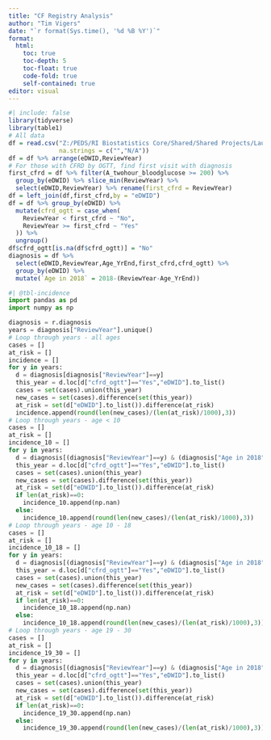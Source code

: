 ```yaml
---
title: "CF Registry Analysis"
author: "Tim Vigers"
date: "`r format(Sys.time(), '%d %B %Y')`"
format:
  html:
    toc: true
    toc-depth: 5
    toc-float: true
    code-fold: true
    self-contained: true
editor: visual
---
```


```r
#| include: false
library(tidyverse)
library(table1)
# All data
df = read.csv("Z:/PEDS/RI Biostatistics Core/Shared/Shared Projects/Laura/Peds Endo/Christine Chan/CF registry data/CFF19_Annualized_Del1.csv",
              na.strings = c("","N/A"))
df = df %>% arrange(eDWID,ReviewYear) 
# For those with CFRD by OGTT, find first visit with diagnosis
first_cfrd = df %>% filter(A_twohour_bloodglucose >= 200) %>% 
  group_by(eDWID) %>% slice_min(ReviewYear) %>% 
  select(eDWID,ReviewYear) %>% rename(first_cfrd = ReviewYear)
df = left_join(df,first_cfrd,by = "eDWID")
df = df %>% group_by(eDWID) %>% 
  mutate(cfrd_ogtt = case_when(
    ReviewYear < first_cfrd ~ "No",
    ReviewYear >= first_cfrd ~ "Yes"
  )) %>%
  ungroup()
df$cfrd_ogtt[is.na(df$cfrd_ogtt)] = "No"
diagnosis = df %>% 
  select(eDWID,ReviewYear,Age_YrEnd,first_cfrd,cfrd_ogtt) %>%
  group_by(eDWID) %>%
  mutate(`Age in 2018` = 2018-(ReviewYear-Age_YrEnd))
```

```python
#| @tbl-incidence
import pandas as pd
import numpy as np

diagnosis = r.diagnosis
years = diagnosis["ReviewYear"].unique()
# Loop through years - all ages
cases = []
at_risk = []
incidence = []
for y in years:
  d = diagnosis[diagnosis["ReviewYear"]==y]
  this_year = d.loc[d["cfrd_ogtt"]=="Yes","eDWID"].to_list()
  cases = set(cases).union(this_year)
  new_cases = set(cases).difference(set(this_year))
  at_risk = set(d["eDWID"].to_list()).difference(at_risk)
  incidence.append(round(len(new_cases)/(len(at_risk)/1000),3))
# Loop through years - age < 10
cases = []
at_risk = []
incidence_10 = []
for y in years:
  d = diagnosis[(diagnosis["ReviewYear"]==y) & (diagnosis["Age in 2018"]<10)]
  this_year = d.loc[d["cfrd_ogtt"]=="Yes","eDWID"].to_list()
  cases = set(cases).union(this_year)
  new_cases = set(cases).difference(set(this_year))
  at_risk = set(d["eDWID"].to_list()).difference(at_risk)
  if len(at_risk)==0:
    incidence_10.append(np.nan)
  else:
    incidence_10.append(round(len(new_cases)/(len(at_risk)/1000),3))
# Loop through years - age 10 - 18
cases = []
at_risk = []
incidence_10_18 = []
for y in years:
  d = diagnosis[(diagnosis["ReviewYear"]==y) & (diagnosis["Age in 2018"]>=10) & (diagnosis["Age in 2018"]<=18)]
  this_year = d.loc[d["cfrd_ogtt"]=="Yes","eDWID"].to_list()
  cases = set(cases).union(this_year)
  new_cases = set(cases).difference(set(this_year))
  at_risk = set(d["eDWID"].to_list()).difference(at_risk)
  if len(at_risk)==0:
    incidence_10_18.append(np.nan)
  else:
    incidence_10_18.append(round(len(new_cases)/(len(at_risk)/1000),3))
# Loop through years - age 19 - 30
cases = []
at_risk = []
incidence_19_30 = []
for y in years:
  d = diagnosis[(diagnosis["ReviewYear"]==y) & (diagnosis["Age in 2018"]>=19) & (diagnosis["Age in 2018"]<=30)]
  this_year = d.loc[d["cfrd_ogtt"]=="Yes","eDWID"].to_list()
  cases = set(cases).union(this_year)
  new_cases = set(cases).difference(set(this_year))
  at_risk = set(d["eDWID"].to_list()).difference(at_risk)
  if len(at_risk)==0:
    incidence_19_30.append(np.nan)
  else:
    incidence_19_30.append(round(len(new_cases)/(len(at_risk)/1000),3))
```
